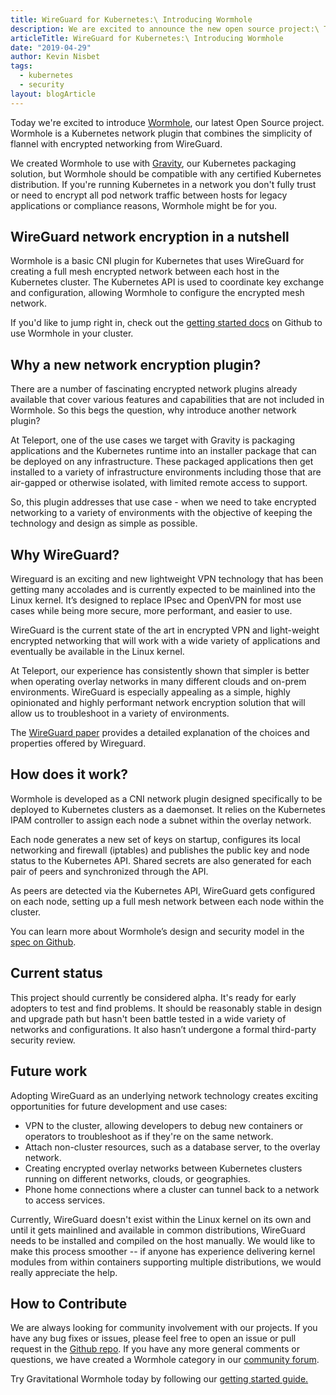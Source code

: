 ```yaml
---
title: WireGuard for Kubernetes:\ Introducing Wormhole
description: We are excited to announce the new open source project:\ Teleport Wormhole, a Kubernetes network plugin that combines the simplicity of flannel with encrypted networking from WireGuard.
articleTitle: WireGuard for Kubernetes:\ Introducing Wormhole
date: "2019-04-29"
author: Kevin Nisbet
tags:
  - kubernetes
  - security
layout: blogArticle
---
```



Today we're excited to introduce [Wormhole](https://github.com/gravitational/wormhole/), our latest Open Source project. Wormhole is a
Kubernetes network plugin that combines the simplicity of flannel with encrypted networking from WireGuard.

We created Wormhole to use with [Gravity](https://goteleport.com/), our Kubernetes packaging solution, but Wormhole should be compatible
with any certified Kubernetes distribution. If you're running Kubernetes in a network you don't fully trust or need to encrypt all pod
network traffic between hosts for legacy applications or compliance reasons, Wormhole might be for you.

## WireGuard network encryption in a nutshell

Wormhole is a basic CNI plugin for Kubernetes that uses WireGuard for creating a full mesh encrypted network between each host in the
Kubernetes cluster. The Kubernetes API is used to coordinate key exchange and configuration, allowing Wormhole to configure the encrypted
mesh network.

<BlogImage src="./assets/wormhole-overlay-network.svg" />

If you'd like to jump right in, check out the [getting started docs](https://github.com/gravitational/wormhole#getting-started) on Github to
use Wormhole in your cluster.

## Why a new network encryption plugin?

There are a number of fascinating encrypted network plugins already available that cover various features and capabilities that are not
included in Wormhole. So this begs the question, why introduce another network plugin?

At Teleport, one of the use cases we target with Gravity is packaging applications and the Kubernetes runtime into an installer package that
can be deployed on any infrastructure. These packaged applications then get installed to a variety of infrastructure environments including
those that are air-gapped or otherwise isolated, with limited remote access to support.

So, this plugin addresses that use case - when we need to take encrypted networking to a variety of environments with the objective of
keeping the technology and design as simple as possible.

## Why WireGuard?

Wireguard is an exciting and new lightweight VPN technology that has been getting many accolades and is currently expected to be mainlined
into the Linux kernel. It’s designed to replace IPsec and OpenVPN for most use cases while being more secure, more performant, and easier to
use.

WireGuard is the current state of the art in encrypted VPN and light-weight encrypted networking that will work with a wide variety of
applications and eventually be available in the Linux kernel.

At Teleport, our experience has consistently shown that simpler is better when operating overlay networks in many different clouds and
on-prem environments. WireGuard is especially appealing as a simple, highly opinionated and highly performant network encryption solution
that will allow us to troubleshoot in a variety of environments.

The [WireGuard paper](https://www.wireguard.com/papers/wireguard.pdf) provides a detailed explanation of the choices and properties offered
by Wireguard.

## How does it work?

Wormhole is developed as a CNI network plugin designed specifically to be deployed to Kubernetes clusters as a daemonset. It relies on the
Kubernetes IPAM controller to assign each node a subnet within the overlay network.

Each node generates a new set of keys on startup, configures its local networking and firewall (iptables) and publishes the public key and
node status to the Kubernetes API. Shared secrets are also generated for each pair of peers and synchronized through the API.

As peers are detected via the Kubernetes API, WireGuard gets configured on each node, setting up a full mesh network between each node
within the cluster.

You can learn more about Wormhole’s design and security model in the [spec on
Github](https://github.com/gravitational/wormhole/blob/master/docs/rfcs/0001-spec.md).

## Current status

This project should currently be considered alpha. It's ready for early adopters to test and find problems. It should be reasonably stable
in design and upgrade path but hasn't been battle tested in a wide variety of networks and configurations. It also hasn’t undergone a formal
third-party security review.

## Future work

Adopting WireGuard as an underlying network technology creates exciting opportunities for future development and use cases:

- VPN to the cluster, allowing developers to debug new containers or operators to troubleshoot as if they're on the same network.
- Attach non-cluster resources, such as a database server, to the overlay network.
- Creating encrypted overlay networks between Kubernetes clusters running on different networks, clouds, or geographies.
- Phone home connections where a cluster can tunnel back to a network to access services.

Currently, WireGuard doesn't exist within the Linux kernel on its own and until it gets mainlined and available in common distributions, WireGuard needs to be installed and compiled on the host manually. We would like to make this process smoother -- if anyone has experience delivering kernel modules from within containers supporting multiple distributions, we would really appreciate the help.

<EmailSubscribeViolet />

## How to Contribute

We are always looking for community involvement with our projects. If you have any bug fixes or issues, please feel free to open an issue or
pull request in the [Github repo](https://github.com/gravitational/wormhole). If you have any more general comments or questions, we have
created a Wormhole category in our [community forum](https://github.com/gravitational/teleport/discussions/).

Try Gravitational Wormhole today by following our [getting started guide.](https://github.com/gravitational/wormhole#getting-started)
